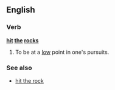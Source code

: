 ==English==

===Verb===
'''[[hit]] [[the]] [[rocks]]'''

# {{idiom}} To be at a [[low]] point in one's pursuits.

===See also===
*[[hit the rock]]